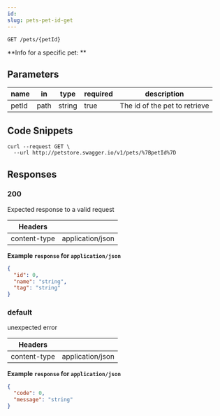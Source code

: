 ```yaml
---
id:
slug: pets-pet-id-get
---
```


```
GET /pets/{petId}
```

**Info for a specific pet: **

## Parameters

| name  | in   | type   | required | description                   |
| ----- | ---- | ------ | -------- | ----------------------------- |
| petId | path | string | true     | The id of the pet to retrieve |

## Code Snippets

```shell title="Shell + Curl"
curl --request GET \
  --url http://petstore.swagger.io/v1/pets/%7BpetId%7D
```

## Responses

### 200

Expected response to a valid request

| Headers      |                  |
| ------------ | ---------------- |
| content-type | application/json |

**Example `response` for `application/json`**

```json
{
  "id": 0,
  "name": "string",
  "tag": "string"
}
```

### default

unexpected error

| Headers      |                  |
| ------------ | ---------------- |
| content-type | application/json |

**Example `response` for `application/json`**

```json
{
  "code": 0,
  "message": "string"
}
```
